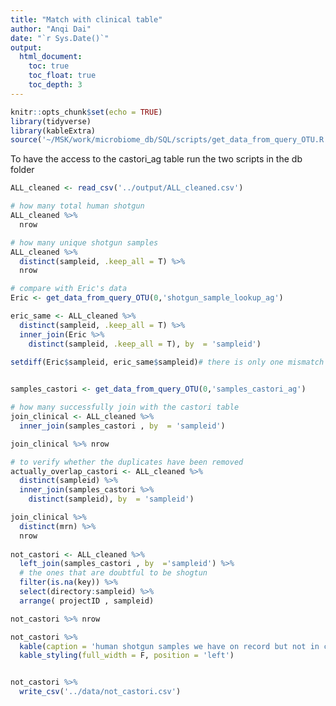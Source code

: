 ```yaml
---
title: "Match with clinical table"
author: "Anqi Dai"
date: "`r Sys.Date()`"
output:
  html_document:
    toc: true
    toc_float: true
    toc_depth: 3
---
```


```r
knitr::opts_chunk$set(echo = TRUE)
library(tidyverse)
library(kableExtra)
source('~/MSK/work/microbiome_db/SQL/scripts/get_data_from_query_OTU.R')
```

To have the access to the castori_ag table run the two scripts in the db folder

```r

ALL_cleaned <- read_csv('../output/ALL_cleaned.csv')

# how many total human shotgun
ALL_cleaned %>% 
  nrow

# how many unique shotgun samples
ALL_cleaned %>% 
  distinct(sampleid, .keep_all = T) %>%
  nrow
```

```r
# compare with Eric's data
Eric <- get_data_from_query_OTU(0,'shotgun_sample_lookup_ag') 

eric_same <- ALL_cleaned %>% 
  distinct(sampleid, .keep_all = T) %>% 
  inner_join(Eric %>% 
    distinct(sampleid, .keep_all = T), by  = 'sampleid')  

setdiff(Eric$sampleid, eric_same$sampleid)# there is only one mismatch and that one Eric has it wrong
 
```

```r

samples_castori <- get_data_from_query_OTU(0,'samples_castori_ag') 

# how many successfully join with the castori table
join_clinical <- ALL_cleaned %>% 
  inner_join(samples_castori , by  = 'sampleid') 

join_clinical %>% nrow

# to verify whether the duplicates have been removed
actually_overlap_castori <- ALL_cleaned %>% 
  distinct(sampleid) %>% 
  inner_join(samples_castori %>% 
    distinct(sampleid), by  = 'sampleid')  
```


```r
join_clinical %>% 
  distinct(mrn) %>% 
  nrow
   
not_castori <- ALL_cleaned %>% 
  left_join(samples_castori , by  ='sampleid') %>% 
  # the ones that are doubtful to be shogtun 
  filter(is.na(key)) %>% 
  select(directory:sampleid) %>% 
  arrange( projectID , sampleid)

not_castori %>% nrow

not_castori %>% 
  kable(caption = 'human shotgun samples we have on record but not in castori center') %>% 
  kable_styling(full_width = F, position = 'left') 


not_castori %>% 
  write_csv('../data/not_castori.csv')
```

